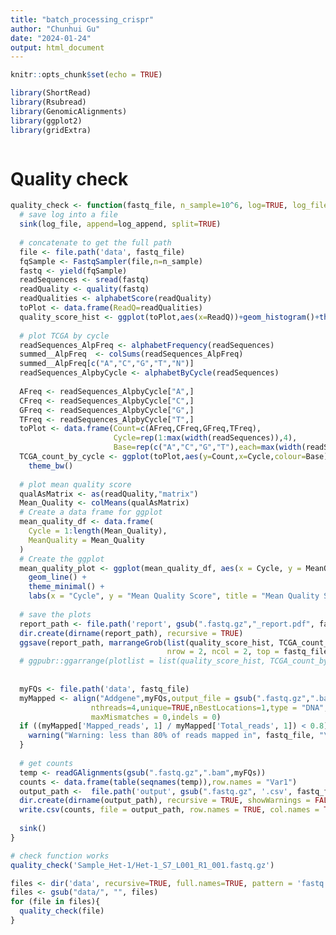```yaml
---
title: "batch_processing_crispr"
author: "Chunhui Gu"
date: "2024-01-24"
output: html_document
---
```


```r
knitr::opts_chunk$set(echo = TRUE)
```



```r
library(ShortRead)
library(Rsubread)
library(GenomicAlignments)
library(ggplot2)
library(gridExtra)
```


```r

```



# Quality check
```r
quality_check <- function(fastq_file, n_sample=10^6, log=TRUE, log_file="log/quality_check", log_append=TRUE){
  # save log into a file
  sink(log_file, append=log_append, split=TRUE)
  
  # concatenate to get the full path
  file <- file.path('data', fastq_file)
  fqSample <- FastqSampler(file,n=n_sample)
  fastq <- yield(fqSample)
  readSequences <- sread(fastq)
  readQuality <- quality(fastq)
  readQualities <- alphabetScore(readQuality)
  toPlot <- data.frame(ReadQ=readQualities)
  quality_score_hist <- ggplot(toPlot,aes(x=ReadQ))+geom_histogram()+theme_minimal()
  
  # plot TCGA by cycle
  readSequences_AlpFreq <- alphabetFrequency(readSequences)
  summed__AlpFreq  <- colSums(readSequences_AlpFreq)
  summed__AlpFreq[c("A","C","G","T","N")]
  readSequences_AlpbyCycle <- alphabetByCycle(readSequences)
  
  AFreq <- readSequences_AlpbyCycle["A",]
  CFreq <- readSequences_AlpbyCycle["C",]
  GFreq <- readSequences_AlpbyCycle["G",]
  TFreq <- readSequences_AlpbyCycle["T",]
  toPlot <- data.frame(Count=c(AFreq,CFreq,GFreq,TFreq),
                       Cycle=rep(1:max(width(readSequences)),4),
                       Base=rep(c("A","C","G","T"),each=max(width(readSequences))))
  TCGA_count_by_cycle <- ggplot(toPlot,aes(y=Count,x=Cycle,colour=Base))+geom_line()+
    theme_bw()
  
  # plot mean quality score
  qualAsMatrix <- as(readQuality,"matrix")
  Mean_Quality <- colMeans(qualAsMatrix)
  # Create a data frame for ggplot
  mean_quality_df <- data.frame(
    Cycle = 1:length(Mean_Quality),
    MeanQuality = Mean_Quality
  )
  # Create the ggplot
  mean_quality_plot <- ggplot(mean_quality_df, aes(x = Cycle, y = MeanQuality)) +
    geom_line() +
    theme_minimal() +
    labs(x = "Cycle", y = "Mean Quality Score", title = "Mean Quality Score by Cycle")
  
  # save the plots
  report_path <- file.path('report', gsub(".fastq.gz","_report.pdf", fastq_file))
  dir.create(dirname(report_path), recursive = TRUE)
  ggsave(report_path, marrangeGrob(list(quality_score_hist, TCGA_count_by_cycle, mean_quality_plot), 
                                   nrow = 2, ncol = 2, top = fastq_file))
  # ggpubr::ggarrange(plotlist = list(quality_score_hist, TCGA_count_by_cycle, mean_quality_plot), nrow = 2, ncol = 2) 
  
  
  myFQs <- file.path('data', fastq_file)
  myMapped <- align("Addgene",myFQs,output_file = gsub(".fastq.gz",".bam",myFQs),
                  nthreads=4,unique=TRUE,nBestLocations=1,type = "DNA",TH1 = 1,
                  maxMismatches = 0,indels = 0)
  if ((myMapped['Mapped_reads', 1] / myMapped['Total_reads', 1]) < 0.8) { # myMapped is a df with only 1 column
    warning("Warning: less than 80% of reads mapped in", fastq_file, "\n")
  }
  
  # get counts
  temp <- readGAlignments(gsub(".fastq.gz",".bam",myFQs))
  counts <- data.frame(table(seqnames(temp)),row.names = "Var1")
  output_path <-  file.path('output', gsub(".fastq.gz", '.csv', fastq_file)) # get output path
  dir.create(dirname(output_path), recursive = TRUE, showWarnings = FALSE)
  write.csv(counts, file = output_path, row.names = TRUE, col.names = TRUE)
  
  sink()
}
```

```r
# check function works
quality_check('Sample_Het-1/Het-1_S7_L001_R1_001.fastq.gz')
```




```r
files <- dir('data', recursive=TRUE, full.names=TRUE, pattern = 'fastq')
files <- gsub("data/", "", files)
for (file in files){
  quality_check(file)
}
```

